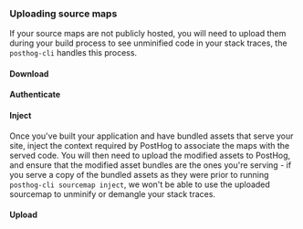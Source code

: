 
### Uploading source maps

If your source maps are not publicly hosted, you will need to upload them during your build process to see unminified code in your stack traces, the `posthog-cli` handles this process.

#### Download

<CLIDownload/>

#### Authenticate

<CLIAuthenticate />

#### Inject

Once you've built your application and have bundled assets that serve your site, inject the context required by PostHog to associate the maps with the served code. You will then need to upload the modified assets to PostHog, and ensure that the modified asset bundles are the ones you're serving - if you serve a copy of the bundled assets as they were prior to running `posthog-cli sourcemap inject`, we won't be able to use the uploaded sourcemap to unminify or demangle your stack traces.

<CLIInject path="./path/to/assets" />

#### Upload

<CLIUpload path="./path/to/assets" />
